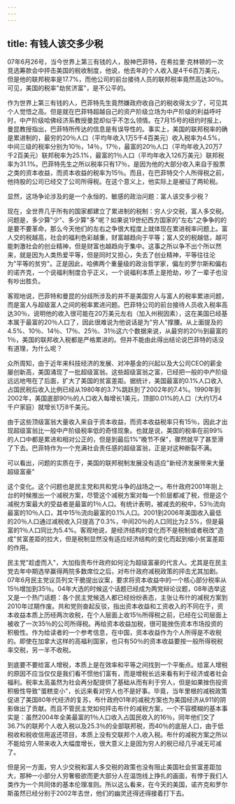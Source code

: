 ```yaml
---
---
---
```

title: 有钱人该交多少税
---



07年6月26号，当今世界上第三有钱的人，股神巴菲特，在希拉里·克林顿的一次竞选筹款会中抨击美国的税收制度，他说，他去年的个人收入是4千6百万美元，但是他的联邦税率是17.7%，而他公司的前台接待人员的联邦税率竟然高达30％。可见，美国的税率"劫贫济富"，是不公平的。

作为世界上第三有钱的人，巴菲特先生竟然嫌政府收自己的税收得太少了，可见其个人觉悟之高。但是就在巴菲特超越自己的资产阶级立场为中产阶级的利益呼吁时，中产阶级哈佛经济系教授曼昆却似乎不怎么领情。在7月15号的纽约时报上，曼昆教授指出，巴菲特所传达的信息是有误导性的。事实上，美国的联邦税率的确是累进制的，最穷的20％人口（平均年收入1万5千4百美元）收入税率为4.5%，中间三级的税率分别为10％，14％，17％，最富的20％人口（平均年收入20万7千2百美元）联邦税率为25.1%，最富的1％人口（平均年收入126万美元）联邦税率为31.1%。巴菲特先生之所以税率只有17％，是因为他的大部分收入来自于股票之类的资本收益，而资本收益的税率为15％。而且，在巴菲特交个人所得税之前，他持股的公司已经交了公司所得税。在这个意义上，他实际上是被征了两轮税。

显然，这场争论涉及的是一个永恒的、敏感的政治问题：富人该交多少税？

现在，全世界几乎所有的国家都建立了累进制的税制：穷人少交税，富人多交税。问题是，多少算"少"、多少算"多"呢？如果说19世纪西方国家的"左右"之争争的的是要不要革命，那么今天他们的左右之争很大程度上就体现在累进税率问题上。富人交的税越高，社会的福利色彩越重，财富越趋向于平等；富人交的税越低，越可能刺激社会的创业精神，但是财富也越趋向于集中。这事之所以争不出个所以然来，就是因为人类热爱平等，但是同时又担心，失去了创业精神，平等往往沦为"平等的贫穷"。正是因此，哈佛两个重量级的政治哲学家，偏左的罗尔斯和偏右的诺齐克，一个说福利制度合乎正义，一个说福利本质上是抢劫，吵了一辈子也没有吵出胜负。

客观地说，巴菲特和曼昆的分歧所涉及的并不是美国穷人与富人的税率累进问题，而是富人与超级富人之间的税率累进问题。巴菲特公司的前台接待人员收入税率高达30％，说明他的收入很可能在20万美元左右（加入州税因素），这在美国已经基本属于最富的20％人口了，因此很难说为他说话是为"穷人"撑腰。从上面提及的4.5%、10％、14％、17％、25％、31％这六个数据来说，从最穷的20％到最富的1％，美国的联邦收入税都是严格累进的。但并不能由此得出结论说巴菲特的话没有道理，为什么呢？

众所周知，由于近年来科技经济的发展、对冲基金的兴起以及大公司CEO的薪金屡创新高，美国涌现了一批超级富翁。这些超级富翁之富，已经把一般的中产阶级远远地甩在了后面，扩大了美国的贫富差距。据统计，美国最富的0.1%人口收入占国民税后收入比例已经从1980年的3.7%跳跃到了2002年的7.4%。1990年到2002年，美国底部90％的人口收入每增长1美元，顶部0.01%的人口（大约1万4千户家庭）就增长1万8千美元。

由于这些顶级富翁大量收入来自于资本收益，而资本收益税率只有15％，因此才出现超级富翁比一般中产阶级税率低的奇怪现象。也就是说，美国的税率在前99%的人口中都是累进和相对公正的，但是到最后1%"晚节不保"，骤然就平了甚至滑了下去。巴菲特作为一个充满社会责任感的超级富翁，正是对这种断裂不满。

可以看出，问题的实质在于，美国的联邦税制发展没有适应"新经济发展带来大量超级富豪"

这个变化。这个问题也是民主党和共和党斗争的战场之一。布什政府2001年刚上台的时候推出一个减税方案，尽管这个减税方案对每一个阶层都减了税，但是这个减税方案最大的受益者是最富的1％人口。有统计表明，被减去的税中，53％流向最富的10％人口，其中15％流向最富的0.1%人口。2001到2006年美国收入最低的20％人口通过减税收入只提高了0.3%，中间20％的人口同比为2.5%，但是最富的1％人口同比为5.4%。客观地说，是经济结构的变化而不是税制或者税改"造成"贫富差距的拉大，但是税制显然没有适应经济结构的变化而起到缩小贫富差距的作用。

民主党"趁虚而入"，大加指责布什政府如何沦为超级富豪的代言人。尤其是在民主党去年中期选举赢得两院多数席位之后，对布什政府减税政策的抨击尤其加剧。07年6月民主党议员列文干脆提出议案，要求将资本收益中的一个核心部分税率从15％增加到35％。04年大选的时候这个话题已经成为两党辩论议题，08年选举这又是一个热门话题：各个民主党候选人都已经纷纷表态，主张让布什的减税方案到2010年过期作废。共和党则奋起反驳，指出资本收益和工资收入的不同在于，资本收益本质上历经两次收税，在个人层面上收15％所得税之前，已经在公司层面上被收了一次35％的公司所得税。再给资本收益加税，很可能挫伤资本市场投资的积极性。作为给读者的一个参考信息，在中国，资本收益作为个人所得是不收税的。即使在加拿大这样的高福利国家，也只有50％的资本收益要按一般所得税税率交税，另一半不收税。

到底要不要给富人增税，本质上是在效率和平等之间找到一个平衡点。给富人增税的原因不应当仅仅是我们看不惯他们富有，而是增税长远来看有利于经济或者社会福利。税率太高虽然为社会再分配提供了基础从而有利于穷人，但是如果挫伤投资积极性导致"蛋糕变小"，长远来看对穷人也不是好事。毕竟，当年里根的减税政策促进了美国80年代经济的复苏，布什政府01年的减税方案也为美国经济从911的阴影做出了贡献。而且不管民主党如何抨击布什的减税方案，一个不容模糊的基本事实是：虽然2004年全美最富的1％人口收入占国民收入的16％，同年他们交了36.7%的联邦个人收入税以及25.3％的全部联邦税，而40％的底层人口，由于低税收和税收信用返还项目，本质上没有交联邦个人收入税。布什的减税方案之所以不能给穷人带来收入大幅度增长，很大意义上是因为穷人的税已经几乎减无可减了。

但是另一方面，穷人少交税和富人多交税的政策也没有阻止美国社会贫富差距加大，那种一小部分人穷奢极欲而更大部分人在温饱线上挣扎的画面，有悖于我们人类作为一个共同体的基本伦理准则。所以这么看来，在今天的美国，诺齐克和罗尔斯虽然已经分别于2002年去世，他们的幽灵还得还得接着打下去。